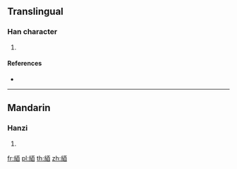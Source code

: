 {{character info/new}}
==Translingual==

===Han character===
{{Han char|rn=120|rad=糸|as=06|sn=12|four=21960|canj=VFMA}}

# {{defn|Han|sort=糸06}}

====References====
* {{Han ref|kx=0922.010|dkj=27404|dj=1355.060|hdz=53391.070|uh=7D54|ud=32084|bh=DAF7|bd=56055}}

----

==Mandarin==

===Hanzi===
{{cmn-hanzi|pin=[[bǎi]] ([[bai3]])|wg=pai<sup>3</sup>}}

# {{defn|lang=cmn|sort=糸06}}

[[fr:絔]]
[[pl:絔]]
[[th:絔]]
[[zh:絔]]